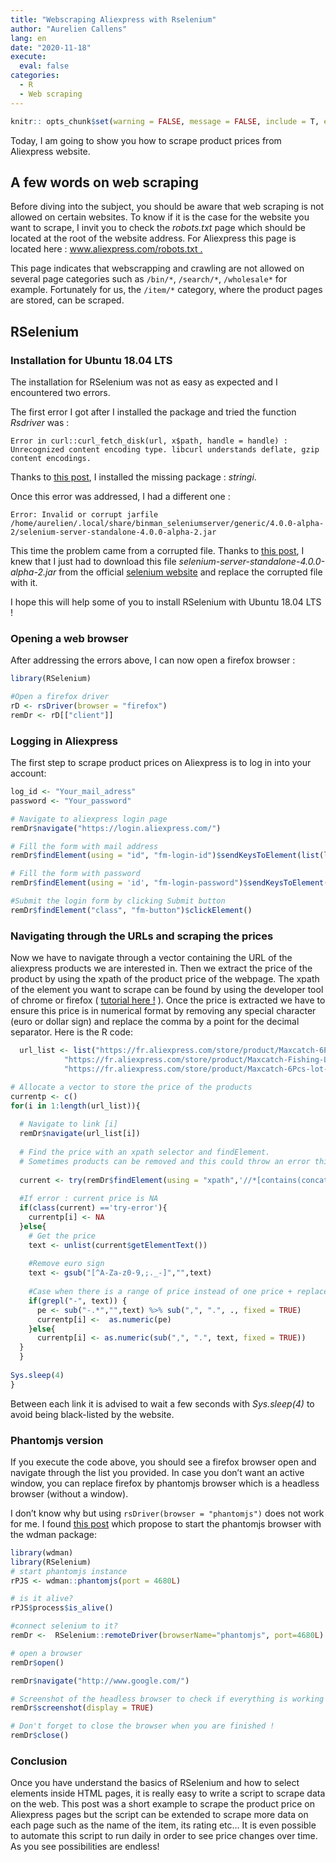 ```yaml
---
title: "Webscraping Aliexpress with Rselenium"
author: "Aurelien Callens"
lang: en
date: "2020-11-18"
execute:
  eval: false
categories:
  - R
  - Web scraping
---
```


```r
knitr:: opts_chunk$set(warning = FALSE, message = FALSE, include = T, eval = F)
```

  
Today, I am going to show you how to scrape product prices from Aliexpress website. 

## A few words on web scraping

Before diving into the subject, you should be aware that web scraping is not allowed on certain websites. To know if it is the case for the website you want to scrape, I invit you to check the *robots.txt* page which should be located at the root of the website address. For Aliexpress this page is located here : <a href="https://www.aliexpress.com/robots.txt" target="_blank">www.aliexpress.com/robots.txt .</a>


This page indicates that webscrapping and crawling are not allowed on several page categories such as `/bin/*`, `/search/*`, `/wholesale*` for example. Fortunately for us, the `/item/*` category, where the product pages are stored, can be scraped. 

## RSelenium 

### Installation for Ubuntu 18.04 LTS 

The installation for RSelenium was not as easy as expected and I encountered two errors. 

The first error I got after I installed the package and tried the function *Rsdriver* was : 

```
Error in curl::curl_fetch_disk(url, x$path, handle = handle) :
Unrecognized content encoding type. libcurl understands deflate, gzip content encodings.
```
Thanks to <a href="https://github.com/ropensci/RSelenium/issues/186" target="_blank">this post</a>, I installed the missing package : *stringi*.

Once this error was addressed, I had a different one : 

```
Error: Invalid or corrupt jarfile /home/aurelien/.local/share/binman_seleniumserver/generic/4.0.0-alpha-2/selenium-server-standalone-4.0.0-alpha-2.jar
```

This time the problem came from a corrupted file. Thanks to <a href="https://stackoverflow.com/questions/20680229/invalid-or-corrupt-jarfile-usr-local-bin-selenium-server-standalone-2-38-0-jar" target="_blank">this post</a>, I knew that I just had to download this file *selenium-server-standalone-4.0.0-alpha-2.jar* from the official <a href="https://selenium-release.storage.googleapis.com/index.html?path=4.0/" target="_blank">selenium website</a> and replace the corrupted file with it. 

I hope this will help some of you to install RSelenium with Ubuntu 18.04 LTS !

### Opening a web browser 

After addressing the errors above, I can now open a firefox browser : 


```r
library(RSelenium)

#Open a firefox driver
rD <- rsDriver(browser = "firefox") 
remDr <- rD[["client"]]

```


### Logging in Aliexpress

The first step to scrape product prices on Aliexpress is to log in into your account:  
 
```r
log_id <- "Your_mail_adress"
password <- "Your_password"

# Navigate to aliexpress login page 
remDr$navigate("https://login.aliexpress.com/")

# Fill the form with mail address
remDr$findElement(using = "id", "fm-login-id")$sendKeysToElement(list(log_id))

# Fill the form with password
remDr$findElement(using = 'id', "fm-login-password")$sendKeysToElement(list(password))

#Submit the login form by clicking Submit button
remDr$findElement("class", "fm-button")$clickElement()
```


### Navigating through the URLs and scraping the prices

Now we have to navigate through a vector containing the URL of the aliexpress products we are interested in. Then we extract the price of the product by using the xpath of the product price of the webpage. The xpath of the element you want to scrape can be found by using the developer tool of chrome or firefox ( [tutorial here !](https://www.scrapingbee.com/blog/practical-xpath-for-web-scraping/) ). Once the price is extracted we have to ensure this price is in numerical format by removing any special character (euro or dollar sign) and replace the comma by a point for the decimal separator. Here is the R code: 

```r
  url_list <- list("https://fr.aliexpress.com/store/product/Maxcatch-6Pcs-lot-Craws-Soft-Fishing-Lures-110mm-11-5g-Artificial-Bait-Soft-Bait-Craws-Lures/406467_32419930548.html?spm=a2g0w.12010612.0.0.5deb64f7836LnZ",
            "https://fr.aliexpress.com/store/product/Maxcatch-Fishing-Lure-5Pcs-Lot-155mm-7-4g-3-colors-Swimbait-Artificial-Lizard-Soft-Fishing-Lures/406467_32613648610.html?spm=a2g0w.12010612.0.0.5deb64f7836LnZ",
            "https://fr.aliexpress.com/store/product/Maxcatch-6Pcs-lot-Soft-Fishing-Lures-Minnow-Biat-95mm-6g-Jerkbait-Soft-Bait/406467_32419066106.html?spm=a2g0w.12010612.0.0.25fe5872CBqy0m") 

# Allocate a vector to store the price of the products 
currentp <- c()
for(i in 1:length(url_list)){
  
  # Navigate to link [i]
  remDr$navigate(url_list[i])
  
  # Find the price with an xpath selector and findElement.  
  # Sometimes products can be removed and this could throw an error this is why we are using 'try' to handle the potential errors
  
  current <- try(remDr$findElement(using = "xpath",'//*[contains(concat( " ", @class, " " ), concat( " ", "product-price-value", " " ))]'), silent = T)
  
  #If error : current price is NA 
  if(class(current) =='try-error'){
    currentp[i] <- NA
  }else{
    # Get the price 
    text <- unlist(current$getElementText())
    
    #Remove euro sign
    text <- gsub("[^A-Za-z0-9,;._-]","",text)
    
    #Case when there is a range of price instead of one price + replace comma by point
    if(grepl("-", text)) {  
      pe <- sub("-.*","",text) %>% sub(",", ".", ., fixed = TRUE)
      currentp[i] <-  as.numeric(pe)
    }else{
      currentp[i] <- as.numeric(sub(",", ".", text, fixed = TRUE))
  }
  }
  
Sys.sleep(4)
}
```

Between each link it is advised to wait a few seconds with *Sys.sleep(4)* to avoid being black-listed by the website. 

### Phantomjs version 

If you execute the code above, you should see a firefox browser open and navigate through the list you provided. In case you don't want an active window, you can replace  firefox by phantomjs browser which is a headless browser (without a window). 

I don't know why but using `rsDriver(browser = "phantomjs")` does not work for me. I found <a href="https://cbelanger.netlify.app/post/web-scraping-in-r-selenium-firefox-and-phantomjs/" target="_blank">this post</a> which propose to start the phantomjs browser with the wdman package:

```r
library(wdman)
library(RSelenium)
# start phantomjs instance
rPJS <- wdman::phantomjs(port = 4680L)

# is it alive?
rPJS$process$is_alive()

#connect selenium to it?
remDr <-  RSelenium::remoteDriver(browserName="phantomjs", port=4680L)

# open a browser
remDr$open()

remDr$navigate("http://www.google.com/")

# Screenshot of the headless browser to check if everything is working
remDr$screenshot(display = TRUE)

# Don't forget to close the browser when you are finished ! 
remDr$close()
```


### Conclusion 

Once you have understand the basics of RSelenium and how to select elements inside HTML pages, it is really easy to write a script to scrape data on the web. This post was a short example to scrape the product price on Aliexpress pages but the script can be extended to scrape more data on each page such as the name of the item, its rating etc... It is even possible to automate this script to run daily in order to see price changes over time. As you see possibilities are endless!




